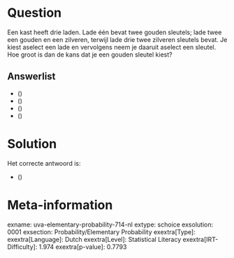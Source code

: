 Question
========

Een kast heeft drie laden. Lade één bevat twee gouden sleutels; lade
twee een gouden en een zilveren, terwijl lade drie twee zilveren
sleutels bevat. Je kiest aselect een lade en vervolgens neem je daaruit
aselect een sleutel. Hoe groot is dan de kans dat je een gouden sleutel
kiest?

Answerlist
----------

* \(\frac{1}{6}\)
* \(\frac{1}{3}\)
* \(\frac{1}{4}\)
* \(\frac{1}{2}\)

Solution
========

Het correcte antwoord is: 

* \(\frac{1}{2}\)

Meta-information
================
exname: uva-elementary-probability-714-nl
extype: schoice
exsolution: 0001
exsection: Probability/Elementary Probability
exextra[Type]: 
exextra[Language]: Dutch
exextra[Level]: Statistical Literacy
exextra[IRT-Difficulty]: 1.974
exextra[p-value]: 0.7793

